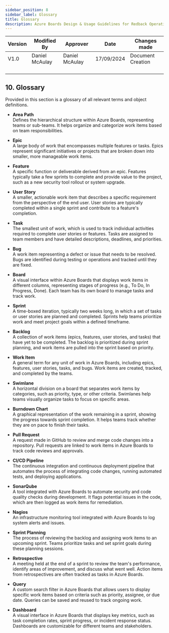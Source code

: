 ```yaml
---
sidebar_position: 8
sidebar_label: Glossary
title: Glossary
description: Azure Boards Design & Usage Guidelines for Redback Operations
---
```

<div style={{ width: '100%' }}>
  <table style={{ width: '100%', borderCollapse: 'collapse' }}>
    <thead>
      <tr>
        <th style={{ width: '20%', textAlign: 'center' }}>Version</th>
        <th style={{ width: '20%', textAlign: 'center' }}>Modified By</th>
        <th style={{ width: '20%', textAlign: 'center' }}>Approver</th>
        <th style={{ width: '20%', textAlign: 'center' }}>Date</th>
        <th style={{ width: '20%', textAlign: 'center' }}>Changes made</th>
      </tr>
    </thead>
    <tbody>
      <tr>
        <td style={{ textAlign: 'center' }}>V1.0</td>
        <td style={{ textAlign: 'center' }}>Daniel McAulay</td>
        <td style={{ textAlign: 'center' }}>Daniel McAulay</td>
        <td style={{ textAlign: 'center' }}>17/09/2024</td>
        <td style={{ textAlign: 'center' }}>Document Creation</td>
      </tr>
      <tr>
        <td style={{ textAlign: 'center' }}></td>
        <td style={{ textAlign: 'center' }}></td>
        <td style={{ textAlign: 'center' }}></td>
        <td style={{ textAlign: 'center' }}></td>
        <td style={{ textAlign: 'center' }}></td>
      </tr>
      <tr>
        <td style={{ textAlign: 'center' }}></td>
        <td style={{ textAlign: 'center' }}></td>
        <td style={{ textAlign: 'center' }}></td>
        <td style={{ textAlign: 'center' }}></td>
        <td style={{ textAlign: 'center' }}></td>
      </tr>
      <tr>
        <td style={{ textAlign: 'center' }}></td>
        <td style={{ textAlign: 'center' }}></td>
        <td style={{ textAlign: 'center' }}></td>
        <td style={{ textAlign: 'center' }}></td>
        <td style={{ textAlign: 'center' }}></td>
      </tr>
      <tr>
        <td style={{ textAlign: 'center' }}></td>
        <td style={{ textAlign: 'center' }}></td>
        <td style={{ textAlign: 'center' }}></td>
        <td style={{ textAlign: 'center' }}></td>
        <td style={{ textAlign: 'center' }}></td>
      </tr>
    </tbody>
  </table>
</div>

<div style={{height: '4px', width: '100%', background: '#FFA500', margin: '20px 0'}}></div>

## 10. Glossary

Provided in this section is a glossary of all relevant terms and object definitions.

-   **Area Path**\
    Defines the hierarchical structure within Azure Boards, representing teams or sub-teams. It helps organize and categorize work items based on team responsibilities.

-   **Epic**\
    A large body of work that encompasses multiple features or tasks. Epics represent significant initiatives or projects that are broken down into smaller, more manageable work items.

-   **Feature**\
    A specific function or deliverable derived from an epic. Features typically take a few sprints to complete and provide value to the project, such as a new security tool rollout or system upgrade.

-   **User Story**\
    A smaller, actionable work item that describes a specific requirement from the perspective of the end user. User stories are typically completed within a single sprint and contribute to a feature's completion.

-   **Task**\
    The smallest unit of work, which is used to track individual activities required to complete user stories or features. Tasks are assigned to team members and have detailed descriptions, deadlines, and priorities.

-   **Bug**\
    A work item representing a defect or issue that needs to be resolved. Bugs are identified during testing or operations and tracked until they are fixed.

-   **Board**\
    A visual interface within Azure Boards that displays work items in different columns, representing stages of progress (e.g., To Do, In Progress, Done). Each team has its own board to manage tasks and track work.

-   **Sprint**\
    A time-boxed iteration, typically two weeks long, in which a set of tasks or user stories are planned and completed. Sprints help teams prioritize work and meet project goals within a defined timeframe.

-   **Backlog**\
    A collection of work items (epics, features, user stories, and tasks) that have yet to be completed. The backlog is prioritized during sprint planning, and work items are pulled into the sprint based on priority.

-   **Work Item**\
    A general term for any unit of work in Azure Boards, including epics, features, user stories, tasks, and bugs. Work items are created, tracked, and completed by the teams.

-   **Swimlane**\
    A horizontal division on a board that separates work items by categories, such as priority, type, or other criteria. Swimlanes help teams visually organize tasks to focus on specific areas.

-   **Burndown Chart**\
    A graphical representation of the work remaining in a sprint, showing the progress towards sprint completion. It helps teams track whether they are on pace to finish their tasks.

-   **Pull Request**\
    A request made in GitHub to review and merge code changes into a repository. Pull requests are linked to work items in Azure Boards to track code reviews and approvals.

-   **CI/CD Pipeline**\
    The continuous integration and continuous deployment pipeline that automates the process of integrating code changes, running automated tests, and deploying applications.

-   **SonarQube**\
    A tool integrated with Azure Boards to automate security and code quality checks during development. It flags potential issues in the code, which are then logged as work items for remediation.

-   **Nagios**\
    An infrastructure monitoring tool integrated with Azure Boards to log system alerts and issues.

-   **Sprint Planning**\
    The process of reviewing the backlog and assigning work items to an upcoming sprint. Teams prioritize tasks and set sprint goals during these planning sessions.

-   **Retrospective**\
    A meeting held at the end of a sprint to review the team\'s performance, identify areas of improvement, and discuss what went well. Action items from retrospectives are often tracked as tasks in Azure Boards.

-   **Query**\
    A custom search filter in Azure Boards that allows users to display specific work items based on criteria such as priority, assignee, or due date. Queries can be saved and reused to track ongoing work.

-   **Dashboard**\
    A visual interface in Azure Boards that displays key metrics, such as task completion rates, sprint progress, or incident response status. Dashboards are customizable for different teams and stakeholders.

<div style={{height: '4px', width: '100%', background: '#FFA500', margin: '20px 0'}}></div>